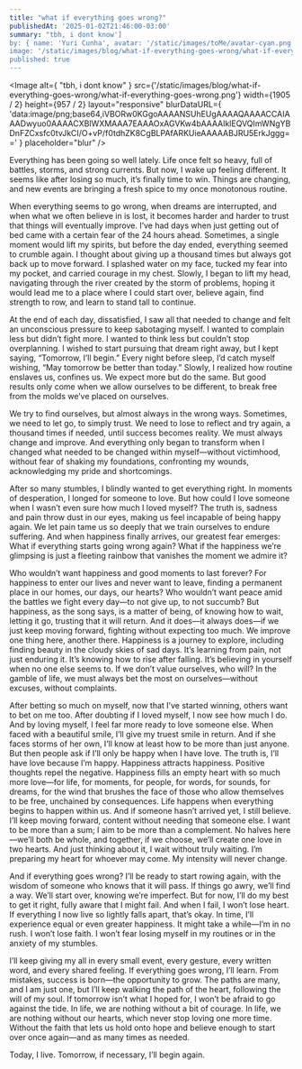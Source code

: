 ```yaml
---
title: "what if everything goes wrong?"
publishedAt: '2025-01-02T21:46:00-03:00'
summary: "tbh, i dont know']
by: { name: 'Yuri Cunha', avatar: '/static/images/toMe/avatar-cyan.png' }
image: '/static/images/blog/what-if-everything-goes-wrong/what-if-everything-goes-wrong.png'
published: true
---
```


<Image
  alt={
    "tbh, i dont know"
  }
  src={'/static/images/blog/what-if-everything-goes-wrong/what-if-everything-goes-wrong.png'}
  width={1905 / 2}
  height={957 / 2}
  layout="responsive"
  blurDataURL={
    'data:image/png;base64,iVBORw0KGgoAAAANSUhEUgAAAAQAAAACCAIAAADwyuo0AAAACXBIWXMAAA7EAAAOxAGVKw4bAAAAIklEQVQImWNgYBDnFZCxsfc0tvJkCI/O+vP/f0tdhZK8CgBLPAfARKUieAAAAABJRU5ErkJggg=='
  }
  placeholder="blur"
/>

Everything has been going so well lately. Life once felt so heavy, full of battles, storms, and strong currents. But now, I wake up feeling different. It seems like after losing so much, it’s finally time to win. Things are changing, and new events are bringing a fresh spice to my once monotonous routine.

When everything seems to go wrong, when dreams are interrupted, and when what we often believe in is lost, it becomes harder and harder to trust that things will eventually improve. I’ve had days when just getting out of bed came with a certain fear of the 24 hours ahead. Sometimes, a single moment would lift my spirits, but before the day ended, everything seemed to crumble again. I thought about giving up a thousand times but always got back up to move forward. I splashed water on my face, tucked my fear into my pocket, and carried courage in my chest. Slowly, I began to lift my head, navigating through the river created by the storm of problems, hoping it would lead me to a place where I could start over, believe again, find strength to row, and learn to stand tall to continue.

At the end of each day, dissatisfied, I saw all that needed to change and felt an unconscious pressure to keep sabotaging myself. I wanted to complain less but didn’t fight more. I wanted to think less but couldn’t stop overplanning. I wished to start pursuing that dream right away, but I kept saying, “Tomorrow, I’ll begin.” Every night before sleep, I’d catch myself wishing, “May tomorrow be better than today.” Slowly, I realized how routine enslaves us, confines us. We expect more but do the same. But good results only come when we allow ourselves to be different, to break free from the molds we’ve placed on ourselves.

We try to find ourselves, but almost always in the wrong ways. Sometimes, we need to let go, to simply trust. We need to lose to reflect and try again, a thousand times if needed, until success becomes reality. We must always change and improve. And everything only began to transform when I changed what needed to be changed within myself—without victimhood, without fear of shaking my foundations, confronting my wounds, acknowledging my pride and shortcomings.

After so many stumbles, I blindly wanted to get everything right. In moments of desperation, I longed for someone to love. But how could I love someone when I wasn’t even sure how much I loved myself? The truth is, sadness and pain throw dust in our eyes, making us feel incapable of being happy again. We let pain tame us so deeply that we train ourselves to endure suffering. And when happiness finally arrives, our greatest fear emerges: What if everything starts going wrong again? What if the happiness we’re glimpsing is just a fleeting rainbow that vanishes the moment we admire it?

Who wouldn’t want happiness and good moments to last forever? For happiness to enter our lives and never want to leave, finding a permanent place in our homes, our days, our hearts? Who wouldn’t want peace amid the battles we fight every day—to not give up, to not succumb? But happiness, as the song says, is a matter of being, of knowing how to wait, letting it go, trusting that it will return. And it does—it always does—if we just keep moving forward, fighting without expecting too much. We improve one thing here, another there. Happiness is a journey to explore, including finding beauty in the cloudy skies of sad days. It’s learning from pain, not just enduring it. It’s knowing how to rise after falling. It’s believing in yourself when no one else seems to. If we don’t value ourselves, who will? In the gamble of life, we must always bet the most on ourselves—without excuses, without complaints.

After betting so much on myself, now that I’ve started winning, others want to bet on me too. After doubting if I loved myself, I now see how much I do. And by loving myself, I feel far more ready to love someone else. When faced with a beautiful smile, I’ll give my truest smile in return. And if she faces storms of her own, I’ll know at least how to be more than just anyone. But then people ask if I’ll only be happy when I have love. The truth is, I’ll have love because I’m happy. Happiness attracts happiness. Positive thoughts repel the negative. Happiness fills an empty heart with so much more love—for life, for moments, for people, for words, for sounds, for dreams, for the wind that brushes the face of those who allow themselves to be free, unchained by consequences. Life happens when everything begins to happen within us. And if someone hasn’t arrived yet, I still believe. I’ll keep moving forward, content without needing that someone else. I want to be more than a sum; I aim to be more than a complement. No halves here—we’ll both be whole, and together, if we choose, we’ll create one love in two hearts. And just thinking about it, I wait without truly waiting. I’m preparing my heart for whoever may come. My intensity will never change.

And if everything goes wrong? I’ll be ready to start rowing again, with the wisdom of someone who knows that it will pass. If things go awry, we’ll find a way. We’ll start over, knowing we’re imperfect. But for now, I’ll do my best to get it right, fully aware that I might fail. And when I fail, I won’t lose heart. If everything I now live so lightly falls apart, that’s okay. In time, I’ll experience equal or even greater happiness. It might take a while—I’m in no rush. I won’t lose faith. I won’t fear losing myself in my routines or in the anxiety of my stumbles. 

I’ll keep giving my all in every small event, every gesture, every written word, and every shared feeling. If everything goes wrong, I’ll learn. From mistakes, success is born—the opportunity to grow. The paths are many, and I am just one, but I’ll keep walking the path of the heart, following the will of my soul. If tomorrow isn’t what I hoped for, I won’t be afraid to go against the tide. In life, we are nothing without a bit of courage. In life, we are nothing without our hearts, which never stop loving one more time. Without the faith that lets us hold onto hope and believe enough to start over once again—and as many times as needed. 

Today, I live. Tomorrow, if necessary, I’ll begin again.